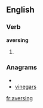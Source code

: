 
==English==

===Verb===
'''aversing'''

# {{present participle of|[[averse]]}}

===Anagrams===
* {{alphagram|aeginrsv}}
* [[vinegars#English|vinegars]]


[[fr:aversing]]